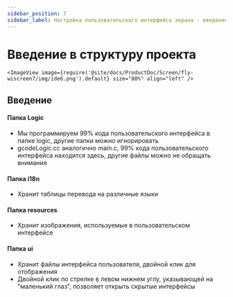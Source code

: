 ```yaml
---
sidebar_position: 7
sidebar_label: Настройка пользовательского интерфейса экрана - введение в структуру проекта
---
```



# Введение в структуру проекта


    <ImageView image={require('@site/docs/ProductDoc/Screen/fly-wiscreen7/img/ide6.png').default} size="80%" align="left" />



## Введение
#### Папка Logic
* Мы программируем 99% кода пользовательского интерфейса в папке logic, другие папки можно игнорировать
* gcodeLogic.cc аналогично main.c,    99% кода пользовательского интерфейса находится здесь, другие файлы можно не обращать внимания

#### Папка i18n
* Хранит таблицы перевода на различные языки

#### Папка resources
* Хранит изображения, используемые в пользовательском интерфейсе

#### Папка ui
* Хранит файлы интерфейса пользователя, двойной клик для отображения
* Двойной клик по стрелке в левом нижнем углу, указывающей на "маленький глаз", позволяет открыть скрытые интерфейсы